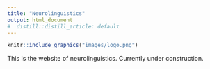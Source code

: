 ```yaml
---
title: "Neurolinguistics"
output: html_document
#  distill::distill_article: default
---
```


::: floatting
```r
knitr::include_graphics("images/logo.png")
```

This is the website of neurolinguistics. Currently under construction.
:::

